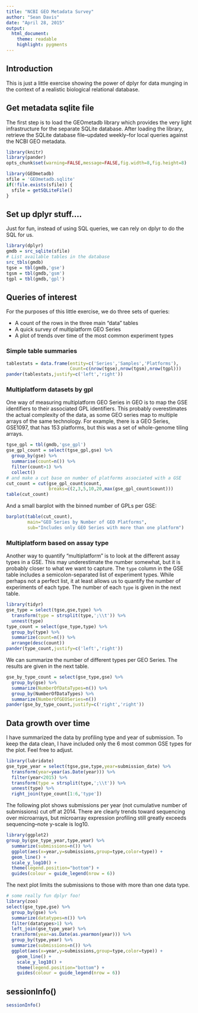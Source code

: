 ```yaml
---
title: "NCBI GEO Metadata Survey"
author: "Sean Davis"
date: "April 28, 2015"
output: 
  html_document:
    theme: readable
    highlight: pygments
---
```


## Introduction

This is just a little exercise showing the power of dplyr for data 
munging in the context of a realistic biological relational database.

## Get metadata sqlite file

The first step is to load the GEOmetadb library which provides
the very light infrastructure for the separate SQLite database.  After
loading the library, retrieve the SQLite database file--updated weekly--for
local queries against the NCBI GEO metadata.

```r
library(knitr)
library(pander)
opts_chunk$set(warning=FALSE,message=FALSE,fig.width=8,fig.height=8)
```


```r
library(GEOmetadb)
sfile = 'GEOmetadb.sqlite'
if(!file.exists(sfile)) {
  sfile = getSQLiteFile() 
}
```

## Set up dplyr stuff....

Just for fun, instead of using SQL queries, we can rely on dplyr to do the 
SQL for us.

```r
library(dplyr)
gmdb = src_sqlite(sfile)
# List available tables in the database
src_tbls(gmdb)
tgse = tbl(gmdb,'gse')
tgsm = tbl(gmdb,'gsm')
tgpl = tbl(gmdb,'gpl')
```

## Queries of interest

For the purposes of this little exercise, we do three sets of queries:

* A count of the rows in the three main "data" tables
* A quick survey of multiplatform GEO Series
* A plot of trends over time of the most common experiment types

### Simple table summaries

```r
tablestats = data.frame(entity=c('Series','Samples','Platforms'),
                        Count=c(nrow(tgse),nrow(tgsm),nrow(tgpl)))
pander(tablestats,justify=c('left','right'))
```

### Multiplatform datasets by gpl

One way of measuring multiplatform GEO Series in GEO is to map the GSE
identifiers to their associated GPL identifiers.  This probably overestimates
the actual complexity of the data, as some GEO series map to multiple arrays
of the same technology.  For example, there is a GEO Series, GSE1097, that
has 153 platforms, but this was a set of whole-genome tiling arrays.

```r
tgse_gpl = tbl(gmdb,'gse_gpl')
gse_gpl_count = select(tgse_gpl,gse) %>% 
  group_by(gse) %>%
  summarise(count=n()) %>%
  filter(count>1) %>%
  collect()
# and make a cut base on number of platforms associated with a GSE
cut_count = cut(gse_gpl_count$count,
                breaks=c(2,3,5,10,20,max(gse_gpl_count$count)))
table(cut_count)
```

And a small barplot with the binned number of GPLs per GSE:

```r
barplot(table(cut_count),
        main="GEO Series by Number of GEO Platforms",
        sub="Includes only GEO Series with more than one platform")
```

### Multiplatform based on assay type

Another way to quantify "multiplatform" is to look at the different assay 
types in a GSE.  This may underestimate the number somewhat, but it is 
probably closer to what we want to capture.  The `type` column in the GSE
table includes a semicolon-separated list of experiment types. While perhaps
not a perfect list, it at least allows us to quantify the number of 
experiments of each type. The number of each `type` is given in the next table.

```r
library(tidyr)
gse_type = select(tgse,gse,type) %>%
  transform(type = strsplit(type,';\\t')) %>%
  unnest(type) 
type_count = select(gse_type,type) %>%
  group_by(type) %>%
  summarize(count=n()) %>% 
  arrange(desc(count))
pander(type_count,justify=c('left','right'))
```

We can summarize the number of different types per GEO Series.  The results are given in the next table.

```r
gse_by_type_count = select(gse_type,gse) %>%
  group_by(gse) %>%
  summarize(NumberOfDataTypes=n()) %>%
  group_by(NumberOfDataTypes) %>% 
  summarize(NumberOfGEOSeries=n())
pander(gse_by_type_count,justify=c('right','right'))
```

## Data growth over time

I have summarized the data by profiling type and year of submission.  To
keep the data clean, I have included only the 6 most common GSE types
for the plot.  Feel free to adjust.

```r
library(lubridate)
gse_type_year = select(tgse,gse,type,year=submission_date) %>%
  transform(year=year(as.Date(year))) %>%
  filter(year<2015) %>%
  transform(type = strsplit(type,';\\t')) %>%
  unnest(type) %>% 
  right_join(type_count[1:6,'type'])
```

The following plot shows submissions per year (not cumulative number of
submissions) cut off at 2014. There are clearly trends toward sequencing
over microarrays, but microarray expression profiling still greatly 
exceeds sequencing--note y-scale is log10.

```r
library(ggplot2)
group_by(gse_type_year,type,year) %>%
  summarize(submissions=n()) %>%
  ggplot(aes(x=year,y=submissions,group=type,color=type)) +
  geom_line() + 
  scale_y_log10() + 
  theme(legend.position="bottom") + 
  guides(colour = guide_legend(nrow = 6))
```

The next plot limits the submissions to those with more than one data type.

```r
# some really fun dplyr foo!
library(zoo)
select(gse_type,gse) %>% 
  group_by(gse) %>%
  summarize(datatypes=n()) %>%
  filter(datatypes>1) %>%
  left_join(gse_type_year) %>%
  transform(year=as.Date(as.yearmon(year))) %>%
  group_by(type,year) %>%
  summarize(submissions=n()) %>%
  ggplot(aes(x=year,y=submissions,group=type,color=type)) +
    geom_line() + 
    scale_y_log10() + 
    theme(legend.position="bottom") + 
    guides(colour = guide_legend(nrow = 6))
```


## sessionInfo()

```r
sessionInfo()
```
